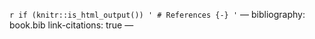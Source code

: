 `r if (knitr::is_html_output()) '
# References {-}
'`
---
bibliography: book.bib
link-citations: true
---
